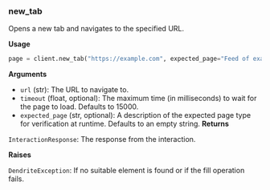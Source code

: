 
### new_tab

Opens a new tab and navigates to the specified URL.

**Usage**

```python
page = client.new_tab("https://example.com", expected_page="Feed of example articles")
```

**Arguments**

- `url` (str): The URL to navigate to.
- `timeout` (float, optional): The maximum time (in milliseconds) to wait for the page to load. Defaults to 15000.
- `expected_page` (str, optional): A description of the expected page type for verification at runtime. Defaults to an empty string.
  **Returns**

`InteractionResponse`: The response from the interaction.

**Raises**

`DendriteException`: If no suitable element is found or if the fill operation fails.

<InfoSnippet />
